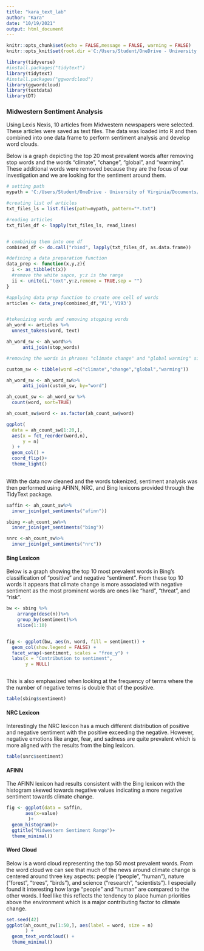 ```yaml
---
title: "kara_text_lab"
author: "Kara"
date: "10/19/2021"
output: html_document
---
```


```r
knitr::opts_chunk$set(echo = FALSE,message = FALSE, warning = FALSE)
knitr::opts_knit$set(root.dir ='C:/Users/Student/OneDrive - University of Virginia/Documents/R/Text-Mining-Lab/MidWestArticles')
```

```r
library(tidyverse)
#install.packages("tidytext")
library(tidytext)
#install.packages("ggwordcloud")
library(ggwordcloud)
library(textdata)
library(DT)

```

### Midwestern Sentiment Analysis

Using Lexis Nexis, 10 articles from Midwestern newspapers were selected. These articles were saved as text files. The data was loaded into R and then combined into one data frame to perform sentiment analysis and develop word clouds.

Below is a graph depicting the top 20 most prevalent words after removing stop words and the words "climate", "change", "global", and "warming". These additional words were removed because they are the focus of our investigation and we are looking for the sentiment around them.

```r
# setting path 
mypath = 'C:/Users/Student/OneDrive - University of Virginia/Documents/R/Text-Mining-Lab/MidWestArticles'

#creating list of articles
txt_files_ls = list.files(path=mypath, pattern="*.txt") 

#reading articles 
txt_files_df <- lapply(txt_files_ls, read_lines)


# combining them into one df
combined_df <- do.call("rbind", lapply(txt_files_df, as.data.frame))

#defining a data preparation function
data_prep <- function(x,y,z){
  i <- as_tibble(t(x))
  #remove the white sapce, y:z is the range
  ii <- unite(i,"text",y:z,remove = TRUE,sep = "")
}

#applying data prep function to create one cell of words
articles <- data_prep(combined_df,'V1','V193')


#tokenizing words and removing stopping words
ah_word <- articles %>%
  unnest_tokens(word, text) 

ah_word_sw <- ah_word%>%
      anti_join(stop_words)

#removing the words in phrases "climate change" and "global warming" since it is the sentiment of these concepts that we want to analyze 

custom_sw <- tibble(word =c("climate","change","global","warming"))

ah_word_sw <- ah_word_sw%>%
      anti_join(custom_sw, by="word")

ah_count_sw <- ah_word_sw %>%
  count(word, sort=TRUE)

ah_count_sw$word <- as.factor(ah_count_sw$word)

ggplot(
  data = ah_count_sw[1:20,],
  aes(x = fct_reorder(word,n),
      y = n)
  ) + 
  geom_col() + 
  coord_flip()+
  theme_light()
  
```

With the data now cleaned and the words tokenized, sentiment analysis was then performed using AFINN, NRC, and Bing lexicons provided through the TidyText package.

```r
saffin <- ah_count_sw%>%
  inner_join(get_sentiments("afinn"))

sbing <-ah_count_sw%>%
  inner_join(get_sentiments("bing"))

snrc <-ah_count_sw%>%
  inner_join(get_sentiments("nrc"))

```
#### Bing Lexicon

Below is a graph showing the top 10 most prevalent words in Bing's classification of "positive" and negative "sentiment". From these top 10 words it appears that climate change is more associated with negative sentiment as the most prominent words are ones like "hard", "threat", and "risk". 

```r
bw <- sbing %>%
    arrange(desc(n))%>%
    group_by(sentiment)%>%
    slice(1:10)


fig <- ggplot(bw, aes(n, word, fill = sentiment)) +
  geom_col(show.legend = FALSE) +
  facet_wrap(~sentiment, scales = "free_y") +
  labs(x = "Contribution to sentiment",
       y = NULL)



```

This is also emphasized when looking at the frequency of terms where the the number of negative terms is double that of the positive. 

```r
table(sbing$sentiment)
```

#### NRC Lexicon

Interestingly the NRC lexicon has a much different distribution of positive and negative sentiment with the positive exceeding the negative. However, negative emotions like anger, fear, and sadness are quite prevalent which is more aligned with the results from the bing lexicon.

```r
table(snrc$sentiment)
```

#### AFINN

The AFINN lexicon had results consistent with the Bing lexicon with the histogram skewed towards negative values indicating a more negative sentiment towards climate change.

```r
fig <- ggplot(data = saffin, 
       aes(x=value)
        )+
  geom_histogram()+
  ggtitle("Midwestern Sentiment Range")+
  theme_minimal()

```

#### Word Cloud

Below is a word cloud representing the top 50 most prevalent words. From the word cloud we can see that much of the news around climate change is centered around three key aspects: people ("people", "human"), nature ("forest", "trees", "birds"), and science ("research", "scientists"). I especially found it interesting how large "people" and "human" are compared to the other words. I feel like this reflects the tendency to place human priorities above the environment which is a major contributing factor to climate change. 

```r
set.seed(42)
ggplot(ah_count_sw[1:50,], aes(label = word, size = n)
       ) +
  geom_text_wordcloud() +
  theme_minimal()
```








